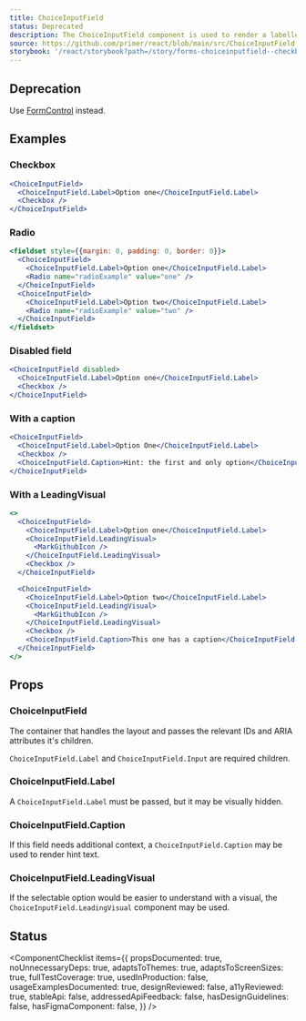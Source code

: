 ```yaml
---
title: ChoiceInputField
status: Deprecated
description: The ChoiceInputField component is used to render a labelled checkbox or radio inputs with optional  hint text.
source: https://github.com/primer/react/blob/main/src/ChoiceInputField.tsx
storybook: '/react/storybook?path=/story/forms-choiceinputfield--checkbox-input-field'
---
```



## Deprecation

Use [FormControl](/FormControl) instead.

## Examples

### Checkbox

```jsx live deprecated
<ChoiceInputField>
  <ChoiceInputField.Label>Option one</ChoiceInputField.Label>
  <Checkbox />
</ChoiceInputField>
```

### Radio

```jsx live deprecated
<fieldset style={{margin: 0, padding: 0, border: 0}}>
  <ChoiceInputField>
    <ChoiceInputField.Label>Option one</ChoiceInputField.Label>
    <Radio name="radioExample" value="one" />
  </ChoiceInputField>
  <ChoiceInputField>
    <ChoiceInputField.Label>Option two</ChoiceInputField.Label>
    <Radio name="radioExample" value="two" />
  </ChoiceInputField>
</fieldset>
```

### Disabled field

```jsx live deprecated
<ChoiceInputField disabled>
  <ChoiceInputField.Label>Option one</ChoiceInputField.Label>
  <Checkbox />
</ChoiceInputField>
```

### With a caption

```jsx live deprecated
<ChoiceInputField>
  <ChoiceInputField.Label>Option One</ChoiceInputField.Label>
  <Checkbox />
  <ChoiceInputField.Caption>Hint: the first and only option</ChoiceInputField.Caption>
</ChoiceInputField>
```

### With a LeadingVisual

```jsx live deprecated
<>
  <ChoiceInputField>
    <ChoiceInputField.Label>Option one</ChoiceInputField.Label>
    <ChoiceInputField.LeadingVisual>
      <MarkGithubIcon />
    </ChoiceInputField.LeadingVisual>
    <Checkbox />
  </ChoiceInputField>

  <ChoiceInputField>
    <ChoiceInputField.Label>Option two</ChoiceInputField.Label>
    <ChoiceInputField.LeadingVisual>
      <MarkGithubIcon />
    </ChoiceInputField.LeadingVisual>
    <Checkbox />
    <ChoiceInputField.Caption>This one has a caption</ChoiceInputField.Caption>
  </ChoiceInputField>
</>
```

## Props

### ChoiceInputField

The container that handles the layout and passes the relevant IDs and ARIA attributes it's children.

`ChoiceInputField.Label` and `ChoiceInputField.Input` are required children.

<PropsTable>
  <PropsTableRow
    name="children"
    type="ChoiceInputField.Label | ChoiceInputField.Caption | ChoiceInputField.LeadingVisual | Checkbox | Radio"
    required
  />
  <PropsTableRow
    name="disabled"
    type="boolean"
    defaultValue="false"
    description="Whether the field is ready for user input"
  />
  <PropsTableRow
    name="id"
    type="string"
    defaultValue="a generated string"
    description="The unique identifier for this field. Used to associate the label, validation text, and caption text"
  />
</PropsTable>

### ChoiceInputField.Label

A `ChoiceInputField.Label` must be passed, but it may be visually hidden.

<PropsTable>
  <PropsTableRow name="children" type="React.ReactNode" description="The title that describes the choice input" />
</PropsTable>

### ChoiceInputField.Caption

If this field needs additional context, a `ChoiceInputField.Caption` may be used to render hint text.

<PropsTable>
  <PropsTableRow
    name="children"
    type="React.ReactNode"
    description="The content (usually just text) that is rendered to give contextual info about the field"
  />
</PropsTable>

### ChoiceInputField.LeadingVisual

If the selectable option would be easier to understand with a visual, the `ChoiceInputField.LeadingVisual` component may be used.

<PropsTable>
  <PropsTableRow
    name="children"
    type="React.ReactNode"
    description="The visual to render before the choice input's label"
  />
</PropsTable>

## Status

<ComponentChecklist
  items={{
    propsDocumented: true,
    noUnnecessaryDeps: true,
    adaptsToThemes: true,
    adaptsToScreenSizes: true,
    fullTestCoverage: true,
    usedInProduction: false,
    usageExamplesDocumented: true,
    designReviewed: false,
    a11yReviewed: true,
    stableApi: false,
    addressedApiFeedback: false,
    hasDesignGuidelines: false,
    hasFigmaComponent: false,
  }}
/>
